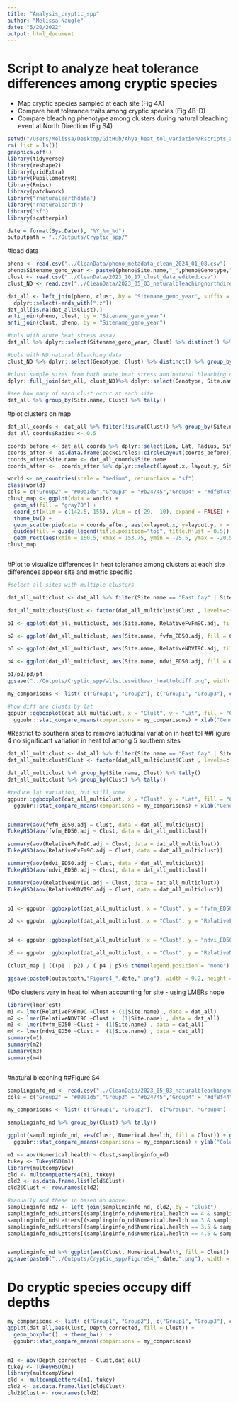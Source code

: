 ```yaml
---
title: "Analysis_cryptic_spp"
author: "Melissa Naugle"
date: "5/20/2022"
output: html_document
---
```


# Script to analyze heat tolerance differences among cryptic species 
- Map cryptic species sampled at each site (Fig 4A)
- Compare heat tolerance traits among cryptic species (Fig 4B-D)
- Compare bleaching phenotype among clusters during natural bleaching event at North Direction (Fig S4)


```r
setwd("/Users/Melissa/Desktop/GitHub/Ahya_heat_tol_variation/Rscripts_analysis/")
rm( list = ls())
graphics.off()
library(tidyverse)
library(reshape2)
library(gridExtra)
library(PupillometryR)
library(Rmisc)
library(patchwork)
library("rnaturalearthdata")
library("rnaturalearth")
library("sf")
library(scatterpie)

date = format(Sys.Date(), "%Y_%m_%d")
outputpath = "../Outputs/Cryptic_spp/"
```



#load data 
```r
pheno <- read.csv("../CleanData/pheno_metadata_clean_2024_01_08.csv") 
pheno$Sitename_geno_year <- paste0(pheno$Site.name,"_",pheno$Genotype,"_",pheno$SampleYear)
clust <- read.csv("../CleanData/2023_10_17_clust_data_edited.csv") 
clust_ND <- read.csv("../CleanData/2023_05_03_naturalbleachingnorthdirection_clust.csv") %>% dplyr::rename(Site.name = Site.Name) %>% mutate(Genotype = parse_number(Genotype))

dat_all <- left_join(pheno, clust, by = "Sitename_geno_year", suffix = c("", ".z")) %>%
  dplyr::select(-ends_with(".z"))
dat_all[is.na(dat_all$Clust),]
anti_join(pheno, clust, by = "Sitename_geno_year")
anti_join(clust, pheno, by = "Sitename_geno_year")

#cols with acute heat stress assay
dat_all %>% dplyr::select(Sitename_geno_year, Clust) %>% distinct() %>% group_by(Clust) %>% tally()

#cols with ND natural bleaching data 
clust_ND %>% dplyr::select(Genotype, Clust) %>% distinct() %>% group_by(Clust) %>% tally()

#clust sample sizes from both acute heat stress and natural bleaching datasets
dplyr::full_join(dat_all, clust_ND)%>% dplyr::select(Genotype, Site.name,Clust) %>% distinct() %>% group_by(Clust) %>% tally()

#see how many of each clust occur at each site 
dat_all %>% group_by(Site.name, Clust) %>% tally()


```

#plot clusters on map 
```r

dat_all_coords <- dat_all %>% filter(!is.na(Clust)) %>% group_by(Site.name, Lat, Lon, Clust) %>% tally() %>% pivot_wider(names_from = "Clust", values_from = "n", values_fill = 0 ) 
dat_all_coords$Radius <- 0.5

coords_before <- dat_all_coords %>% dplyr::select(Lon, Lat, Radius, Site.name) 
coords_after <- as.data.frame(packcircles::circleLayout(coords_before))
coords_after$Site.name <- dat_all_coords$Site.name
coords_after <-  coords_after %>% dplyr::select(layout.x, layout.y, Site.name) %>% left_join(dat_all_coords, by = "Site.name")

world <- ne_countries(scale = "medium", returnclass = "sf")
class(world)
cols = c("Group2" = "#00a1d5","Group3" = "#b24745","Group4" = "#df8f44","Group1" = "#374e55")
clust_map <- ggplot(data = world) + 
  geom_sf(fill = "gray70") + 
  coord_sf(xlim = c(142.5, 155), ylim = c(-29, -10), expand = FALSE) + 
  theme_bw() + 
  geom_scatterpie(data = coords_after, aes(x=layout.x, y=layout.y, r = 0.5), alpha = 0.7, cols = c("Group1","Group2","Group3","Group4")) + scale_fill_manual(name = "Host Genomic Cluster", values = cols) + xlab("Longitude") + ylab("Latitude") + theme(legend.position = "top") + 
  guides(fill = guide_legend(title.position="top", title.hjust = 0.5)) + 
  geom_rect(aes(xmin = 150.5, xmax = 153.75, ymin = -25.5, ymax = -20.5), color = "black", fill = NA)
clust_map



```

#Plot to visualize differences in heat tolerance among clusters at each site
differences appear site and metric specific 
```r


#select all sites with multiple clusters

dat_all_multiclust <- dat_all %>% filter(Site.name == "East Cay" | Site.name == "Lady Musgrave" | Site.name == "Sykes" | Site.name == "North Direction" | Site.name == "Fitzroy Island"| Site.name == "Heron") 

dat_all_multiclust$Clust <- factor(dat_all_multiclust$Clust , levels=c("Group1", "Group2", "Group3", "Group4"))

p1 <- ggplot(dat_all_multiclust, aes(Site.name, RelativeFvFm9C.adj, fill = Clust)) + geom_boxplot()  + theme_bw()  + ylab("Relative FvFm \n site adj")+ xlab("") + theme(axis.text.x = element_text(size =0), legend.position = "top", text = element_text(size = 15))+ guides(fill=guide_legend(title="Cluster"))

p2 <- ggplot(dat_all_multiclust, aes(Site.name, fvfm_ED50.adj, fill = Clust)) + geom_boxplot()  + theme_bw()  + ylab("FvFm ED50 \n site adj")+ xlab("") + theme(axis.text.x = element_text(size = 0), legend.position = "none", text = element_text(size = 15))+ guides(fill=guide_legend(title="Cluster"))

p3 <- ggplot(dat_all_multiclust, aes(Site.name, RelativeNDVI9C.adj, fill = Clust)) + geom_boxplot()  + theme_bw()  + ylab("Relative NDVI \n site adj")+ xlab("") + theme(axis.text.x = element_text(size = 0), legend.position = "none", text = element_text(size = 15))+ guides(fill=guide_legend(title="Cluster"))

p4 <- ggplot(dat_all_multiclust, aes(Site.name, ndvi_ED50.adj, fill = Clust)) + geom_boxplot()  + theme_bw()  + ylab("NDVI ED50 \n site adj")+ xlab("") + theme(axis.text.x = element_text(angle = 45, hjust=1), legend.position = "none", text = element_text(size = 15))+ guides(fill=guide_legend(title="Cluster"))

p1/p2/p3/p4
ggsave("../Outputs/Cryptic_spp/allsiteswithvar_heattoldiff.png", width = 6, height = 8)

my_comparisons <- list( c("Group1", "Group2"), c("Group1", "Group3"), c("Group1", "Group4") , c("Group2", "Group3"), c("Group2", "Group4"), c("Group3", "Group4"))

#how diff are clusts by lat 
ggpubr::ggboxplot(dat_all_multiclust, x = "Clust", y = "Lat", fill = "Clust")+ 
  ggpubr::stat_compare_means(comparisons = my_comparisons) + xlab("Genomic Cluster") + ylab("Latitude")+ scale_fill_manual(name = "Host Genomic Cluster", values = cols) 
```
#Restrict to southern sites to remove latitudinal variation in heat tol
##Figure 4
no significant variation in heat tol among 5 southern sites 
```r
dat_all_multiclust <- dat_all %>% filter(Site.name == "East Cay" | Site.name == "Lady Musgrave" | Site.name == "Sykes" |  Site.name == "Reef21550"| Site.name == "Heron") 
dat_all_multiclust$Clust <- factor(dat_all_multiclust$Clust , levels=c("Group1", "Group2", "Group3", "Group4"))

dat_all_multiclust %>% group_by(Site.name, Clust) %>% tally()
dat_all_multiclust %>% group_by(Clust) %>% tally()

#reduce lat variation, but still some
ggpubr::ggboxplot(dat_all_multiclust, x = "Clust", y = "Lat", fill = "Clust")+ 
  ggpubr::stat_compare_means(comparisons = my_comparisons) + xlab("Genomic Cluster") + ylab("Latitude")+ scale_fill_manual(name = "Host Genomic Cluster", values = cols)


summary(aov(fvfm_ED50.adj ~ Clust, data = dat_all_multiclust))
TukeyHSD(aov(fvfm_ED50.adj ~ Clust, data = dat_all_multiclust))

summary(aov(RelativeFvFm9C.adj ~ Clust, data = dat_all_multiclust))
TukeyHSD(aov(RelativeFvFm9C.adj ~ Clust, data = dat_all_multiclust))

summary(aov(ndvi_ED50.adj ~ Clust, data = dat_all_multiclust))
TukeyHSD(aov(ndvi_ED50.adj ~ Clust, data = dat_all_multiclust))

summary(aov(RelativeNDVI9C.adj ~ Clust, data = dat_all_multiclust))
TukeyHSD(aov(RelativeNDVI9C.adj ~ Clust, data = dat_all_multiclust))


p1 <- ggpubr::ggboxplot(dat_all_multiclust, x = "Clust", y = "fvfm_ED50.adj", fill = "Clust")+ xlab("") + ylab("ED50 (FvFm) adjusted")  + labs(fill='Host Genomic Cluster') +theme(axis.text.x = element_blank())+ scale_fill_manual(name = "Host Genomic Cluster", values = cols) + ggpubr::stat_compare_means(method = "anova", label = "p.format")  + ylim(c(35.25,37.75))

p2 <- ggpubr::ggboxplot(dat_all_multiclust, x = "Clust", y = "RelativeFvFm9C.adj", fill = "Clust")+ xlab("") + ylab("Retained FvFm adjusted")  + labs(fill='Host Genomic Cluster') +theme(axis.text.x = element_blank())+ scale_fill_manual(name = "Host Genomic Cluster", values = cols)+ ggpubr::stat_compare_means(method = "anova", label = "p.format") + ylim(c(0,0.65))


p4 <- ggpubr::ggboxplot(dat_all_multiclust, x = "Clust", y = "ndvi_ED50.adj", fill = "Clust")+ xlab("") + ylab("ED50 (NDVI) adjusted")+ labs(fill='Host Genomic Cluster') +theme(axis.text.x = element_text(angle = 45, hjust = 1))+ scale_fill_manual(name = "Host Genomic Cluster", values = cols) + ggpubr::stat_compare_means(method = "anova", label = "p.format")  + ylim(c(33,37.25))

p5 <- ggpubr::ggboxplot(dat_all_multiclust, x = "Clust", y = "RelativeNDVI9C.adj", fill = "Clust")+ xlab("") + ylab("Retained NDVI adjusted") + labs(fill='Host Genomic Cluster')+theme(axis.text.x = element_text(angle = 45, hjust = 1))+ scale_fill_manual(name = "Host Genomic Cluster", values = cols) + ggpubr::stat_compare_means(method = "anova", label = "p.format") + ylim(c(0,0.85))

(clust_map | (((p1 | p2) / ( p4 | p5)& theme(legend.position = "none") )) + plot_layout(widths = c(1, 1))) + plot_annotation(tag_levels = 'A') 

ggsave(paste0(outputpath,"Figure4_",date,".png"), width = 9.2, height = 7.3)
```


#Do clusters vary in heat tol when accounting for site - using LMERs
nope 
```r

library(lmerTest)
m1 <- lmer(RelativeFvFm9C ~Clust + (1|Site.name) , data = dat_all)
m2 <- lmer(RelativeNDVI9C ~Clust +  (1|Site.name) , data = dat_all)
m3 <- lmer(fvfm_ED50 ~Clust +  (1|Site.name) , data = dat_all)
m4 <- lmer(ndvi_ED50 ~Clust +  (1|Site.name) , data = dat_all)
summary(m1)
summary(m2)
summary(m3)
summary(m4)



```

#natural bleaching
##Figure S4
```r
samplinginfo_nd <- read.csv("../CleanData/2023_05_03_naturalbleachingnorthdirection_clust.csv")
cols = c("Group2" = "#00a1d5","Group3" = "#b24745","Group4" = "#df8f44","Group1" = "#374e55")

my_comparisons <- list( c("Group1", "Group2"),  c("Group1", "Group4") ,  c("Group2", "Group3"),  c("Group2", "Group4"), c("Group3", "Group4"))

samplinginfo_nd %>% group_by(Clust) %>% tally()

ggplot(samplinginfo_nd, aes(Clust, Numerical.health, fill = Clust)) + geom_boxplot() + theme_bw() + ggtitle("Variation in natural bleaching at North Direction \nby host genomic cluster")+ 
  ggpubr::stat_compare_means(comparisons = my_comparisons) + ylab("Colour Health Chart Score")+ scale_fill_manual(name = "Host Genomic Cluster", values = cols) + xlab("") + theme(text = element_text(size = 16))

m1 <- aov(Numerical.health ~ Clust,samplinginfo_nd)
tukey <- TukeyHSD(m1)
library(multcompView)
cld <- multcompLetters4(m1, tukey)
cld2 <- as.data.frame.list(cld$Clust)
cld2$Clust <- row.names(cld2)

#manually add these in based on above 
samplinginfo_nd2 <- left_join(samplinginfo_nd, cld2, by = "Clust") 
samplinginfo_nd$Letters[(samplinginfo_nd$Numerical.health == 4 & samplinginfo_nd$Clust == "Group1")] <- "ab"
samplinginfo_nd$Letters[(samplinginfo_nd$Numerical.health == 3 & samplinginfo_nd$Clust == "Group2")] <- "b"
samplinginfo_nd$Letters[(samplinginfo_nd$Numerical.health == 3.5 & samplinginfo_nd$Clust == "Group3")] <- "b"
samplinginfo_nd$Letters[(samplinginfo_nd$Numerical.health == 4.5 & samplinginfo_nd$Clust == "Group4")] <- "a"


samplinginfo_nd %>% ggplot(aes(Clust, Numerical.health, fill = Clust)) + geom_boxplot() + theme_bw() +  ggpubr::stat_compare_means(method = "anova") + ylab("Colour Health Chart Score")+ scale_fill_manual(name = "Host Genomic Cluster", values = cols) + xlab("") + theme(text = element_text(size = 16), legend.position = "none") + geom_text(aes(label = Letters), vjust = -0.5, size = 4) + ylim(c(1,4.75))
ggsave(paste0("../Outputs/Cryptic_spp/FigureS4_",date,".png"), width = 4,height = 3.5)

```


# Do cryptic species occupy diff depths 

```r
my_comparisons <- list( c("Group1", "Group2"), c("Group1", "Group3"), c("Group1", "Group4") ,  c("Group2", "Group3") , c("Group2", "Group4"), c("Group3", "Group4"))
ggplot(dat_all,aes(Clust, Depth_corrected, fill = Clust)) + 
  geom_boxplot()  + theme_bw()  + 
  ggpubr::stat_compare_means(comparisons = my_comparisons)


m1 <- aov(Depth_corrected ~ Clust,dat_all)
tukey <- TukeyHSD(m1)
library(multcompView)
cld <- multcompLetters4(m1, tukey)
cld2 <- as.data.frame.list(cld$Clust)
cld2$Clust <- row.names(cld2)
```



